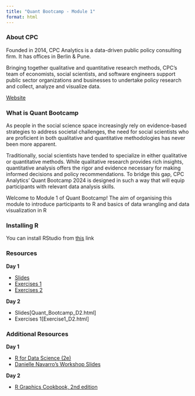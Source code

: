```yaml
---
title: "Quant Bootcamp - Module 1"
format: html
---
```


### About CPC

Founded in 2014, CPC Analytics is a data-driven public policy consulting firm. It has offices in Berlin & Pune. 

Bringing together qualitative and quantitative research methods, CPC’s team of economists, social scientists, and software engineers support public sector organizations and businesses to undertake policy research and collect, analyze and visualize data. 

[Website](www.cpc-analytics.com)

### What is Quant Bootcamp

As people in the social science space increasingly rely on evidence-based strategies to address societal challenges, the need for social scientists who are proficient in both qualitative and quantitative methodologies has never been more apparent. 
 
Traditionally, social scientists have tended to specialize in either qualitative or quantitative methods. While qualitative research provides rich insights, quantitative analysis offers the rigor and evidence necessary for making informed decisions and policy recommendations. To bridge this gap, CPC Analytics’ Quant Bootcamp 2024 is designed in such a way that will equip participants with relevant data analysis skills.

Welcome to Module 1 of Quant Bootcamp! The aim of organising this module to introduce participants to R and basics of data wrangling and data visualization in R

### Installing R

You can install RStudio from [this](https://posit.co/download/rstudio-desktop/) link

### Resources

**Day 1**

 + [Slides](Quant_Bootcamp_D1.html)
 + [Exercises 1](Exercise1_D1.html)
 + [Exercises 2](Exercise2_D1.html)
 
**Day 2**

 + Slides[Quant_Bootcamp_D2.html]
 + Exercises 1[Exercise1_D2.html]
 
### Additional Resources

**Day 1**

 + [R for Data Science (2e)](https://r4ds.hadley.nz)
 + [Danielle Navarro's Workshop Slides](https://djnavarro.net/chdss2018/resources.html#day-2)

**Day 2**

  + [R Graphics Cookbook, 2nd edition](https://r-graphics.org)